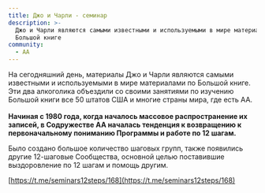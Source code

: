 ```yaml
---
title: Джо и Чарли - семинар
description: >-
  Джо и Чарли являются самыми известными и используемыми в мире материалами по
  Большой книге
community:
  - АА
---
```

На сегодняшний день, материалы Джо и Чарли являются самыми известными и используемыми в мире материалами по Большой книге. Эти два алкоголика объездили со своими занятиями по изучению Большой книги все 50 штатов США и многие страны мира, где есть АА. \
\
**Начиная с 1980 года, когда началось массовое распространение их записей, в Содружестве АА началась тенденция к возвращению к первоначальному пониманию Программы и работе по 12 шагам.**&#x20;

Было создано большое количество шаговых групп, также появились другие 12-шаговые Сообщества, основной целью поставившие выздоровление по 12 шагам и помощь другим.

[https://t.me/seminars12steps/168](https://t.me/seminars12steps/168)
